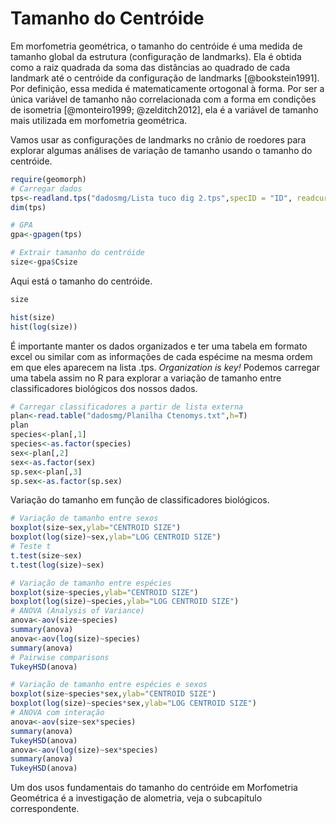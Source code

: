 # Tamanho do Centróide

Em morfometria geométrica, o tamanho do centróide é uma medida de tamanho global da estrutura (configuração de landmarks). Ela é obtida como a raiz quadrada da soma das distâncias ao quadrado de cada landmark até o centróide da configuração de landmarks [@bookstein1991]. Por definição, essa medida é matematicamente ortogonal à forma. Por ser a única variável de tamanho não correlacionada com a forma em condições de isometria [@monteiro1999; @zelditch2012], ela é a variável de tamanho mais utilizada em morfometria geométrica.

Vamos usar as configurações de landmarks no crânio de roedores para explorar algumas análises de variação de tamanho usando o tamanho do centróide.

```r
require(geomorph)
# Carregar dados
tps<-readland.tps("dadosmg/Lista tuco dig 2.tps",specID = "ID", readcurves = FALSE)
dim(tps)

# GPA  
gpa<-gpagen(tps)

# Extrair tamanho do centróide
size<-gpa$Csize
```

Aqui está o tamanho do centróide.

```r
size

hist(size)
hist(log(size))
```

É importante manter os dados organizados e ter uma tabela em formato excel ou similar com as informações de cada espécime na mesma ordem em que eles aparecem na lista .tps. *Organization is key!* Podemos carregar uma tabela assim no R para explorar a variação de tamanho entre classificadores biológicos dos nossos dados.

```r
# Carregar classificadores a partir de lista externa
plan<-read.table("dadosmg/Planilha Ctenomys.txt",h=T)
plan
species<-plan[,1]
species<-as.factor(species)
sex<-plan[,2]
sex<-as.factor(sex)
sp.sex<-plan[,3]
sp.sex<-as.factor(sp.sex)
```

Variação do tamanho em função de classificadores biológicos.

```r
# Variação de tamanho entre sexos
boxplot(size~sex,ylab="CENTROID SIZE")
boxplot(log(size)~sex,ylab="LOG CENTROID SIZE")
# Teste t
t.test(size~sex) 
t.test(log(size)~sex)

# Variação de tamanho entre espécies
boxplot(size~species,ylab="CENTROID SIZE")
boxplot(log(size)~species,ylab="LOG CENTROID SIZE")
# ANOVA (Analysis of Variance)
anova<-aov(size~species) 
summary(anova)
anova<-aov(log(size)~species) 
summary(anova)
# Pairwise comparisons
TukeyHSD(anova)

# Variação de tamanho entre espécies e sexos
boxplot(size~species*sex,ylab="CENTROID SIZE")
boxplot(log(size)~species*sex,ylab="LOG CENTROID SIZE")
# ANOVA com interação
anova<-aov(size~sex*species)
summary(anova)
TukeyHSD(anova)
anova<-aov(log(size)~sex*species)
summary(anova)
TukeyHSD(anova)
```

Um dos usos fundamentais do tamanho do centróide em Morfometria Geométrica é a investigação de alometria, veja o subcapítulo correspondente.
